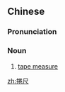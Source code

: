 {{also|卷尺}}
==Chinese==
{{zh-forms|s=卷尺|t2=卷尺}}

===Pronunciation===
{{zh-pron
|m=juǎnchǐ
|c=gyun2 cek3
|mn=kǹg-chhioh/kńg-chhioh
|cat=n
}}

===Noun===
{{zh-noun}}

# [[tape measure]] {{gloss|graduated ribbon for length measurement}}

{{zh-cat|Tools}}

[[zh:捲尺]]